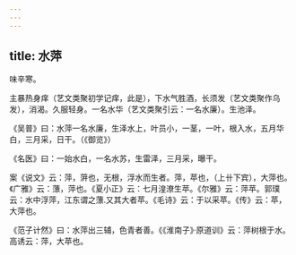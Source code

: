 ```yaml
---
---
---
```

title: 水萍
---



味辛寒。

主暴热身痒（艺文类聚初学记痒，此是），下水气胜酒，长须发（艺文类聚作乌发），消渴。久服轻身。一名水华（艺文类聚引云：一名水廉）。生池泽。

《吴普》曰：水萍一名水廉，生泽水上，叶员小，一茎，一叶，根入水，五月华白，三月采，日干。（《御览》）

《名医》曰：一始水白，一名水苏，生雷泽，三月采，曝干。

案《说文》云：萍，蓱也，无根，浮水而生者。萍，苹也，（上卄下宾），大萍也。《广雅》云：薸，萍也。《夏小正》云：七月湟潦生苹。《尔雅》云：萍苹。郭璞云：水中浮萍，江东谓之薸.又其大者苹。《毛诗》云：于以采苹。《传》云：苹，大萍也。

《范子计然》曰：水萍出三辅，色青者善。《《淮南子》·原道训》云：萍树根于水。高诱云：萍，大苹也。